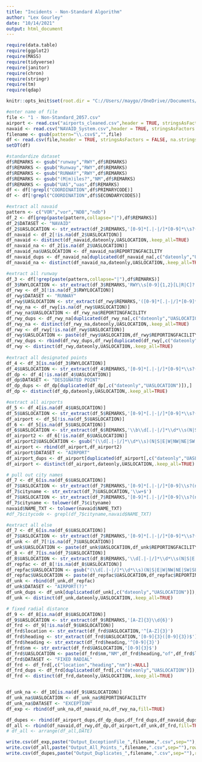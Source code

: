 ```yaml
---
title: "Incidents - Non-Standard Algorithm"
author: "Lex Gourley"
date: "10/14/2021"
output: html_document
---
```


```r
require(data.table)
require(ggplot2)
require(MASS)
require(tidyverse)
require(janitor)
require(chron)
require(stringr)
require(tm)
require(qdap)

knitr::opts_knit$set(root.dir = "C://Users//maygo//OneDrive//Documents//DAEN690-FAA-UAS//DATA")
```

```r
#enter name of file
file <- "1 - Non-Standard_2057.csv" 
airport <- read.csv("airports_cleaned.csv",header = TRUE, stringsAsFactors = FALSE, na.strings=c("NA","N/A","","na","Na","n/a","N/a","NaN","nA"))
navaid <- read.csv("NAVAID_System.csv",header = TRUE, stringsAsFactors = FALSE, na.strings=c("NA","N/A","","na","Na","n/a","N/a","NaN","nA"))
filename <- gsub(pattern="\\.csv$","",file)
df <- read.csv(file,header = TRUE, stringsAsFactors = FALSE, na.strings=c("NA","N/A","","na","Na","n/a","N/a","NaN","nA"))
setDT(df)

#standardize dataset
df$REMARKS <- gsub("runway","RWY",df$REMARKS)
df$REMARKS <- gsub("Runway","RWY",df$REMARKS)
df$REMARKS <- gsub("RUNWAY","RWY",df$REMARKS)
df$REMARKS <- gsub("(M|m)iles?","NM",df$REMARKS)
df$REMARKS <- gsub("UAS","uas",df$REMARKS)
df <- df[!grepl("COORDINATION",df$PRIMARYCODE)]
df <- df[!grepl("COORDINATION",df$SECONDARYCODES)]

#extract all navaid
pattern <- c("VOR","vor","NDB","ndb")
df_2 <- df[grep(paste(pattern,collapse="|"),df$REMARKS)]
df_2$DATASET <- "NAVAID"
df_2$UASLOCATION <- str_extract(df_2$REMARKS,'[0-9]*[.|-|/]*[0-9]*\\s?(nm|NM)\\s?(N|S|E|W|NW|NE|SW|SE|SSE|SSW|SNE|SNW|NNE|NSE|NNE|NNW|WSW|WNW|WSE|WNE|ENE|ESE|ESW|ENW) (\\s?(of|OF)?\\s?)([A-Z]{3})')
df_navaid <- df_2[!is.na(df_2$UASLOCATION)]
df_navaid <- distinct(df_navaid,dateonly,UASLOCATION,.keep_all=TRUE)
df_navaid_na <- df_2[is.na(df_2$UASLOCATION)]
df_navaid_na$UASLOCATION <- df_navaid_na$REPORTINGFACILITY
df_navaid_dups <- df_navaid_na[duplicated(df_navaid_na[,c("dateonly","UASLOCATION")]),]
df_navaid_na <- distinct(df_navaid_na,dateonly,UASLOCATION,.keep_all=TRUE)

#extract all runway
df_3 <- df[!grep(paste(pattern,collapse="|"),df$REMARKS)]
df_3$RWYLOCATION <- str_extract(df_3$REMARKS,'RWY\\s[0-9]{1,2}[L|R|C]?')
df_rwy <- df_3[!is.na(df_3$RWYLOCATION)]
df_rwy$DATASET <- "RUNWAY"
df_rwy$UASLOCATION <- str_extract(df_rwy$REMARKS,'([0-9]*[.|-|/]*[0-9]*)\\s?(nm|NM)\\s?(N|S|E|W|NW|NE|SW|SE|SSE|SSW|SNE|SNW|NNE|NSE|NNE|NNW|WSW|WNW|WSE|WNE|ENE|ESE|ESW|ENW) (\\s?(of|OF)?)')
df_rwy_na <- df_rwy[is.na(df_rwy$UASLOCATION)]
df_rwy_na$UASLOCATION <- df_rwy_na$REPORTINGFACILITY
df_rwy_dups <- df_rwy_na[duplicated(df_rwy_na[,c("dateonly","UASLOCATION")]),]
df_rwy_na <- distinct(df_rwy_na,dateonly,UASLOCATION,.keep_all=TRUE)
df_rwy <- df_rwy[!is.na(df_rwy$UASLOCATION)]
df_rwy$UASLOCATION <- paste(df_rwy$UASLOCATION,df_rwy$REPORTINGFACILITY)
df_rwy_dups <- rbind(df_rwy_dups,df_rwy[duplicated(df_rwy[,c("dateonly","UASLOCATION")]),])
df_rwy <- distinct(df_rwy,dateonly,UASLOCATION,.keep_all=TRUE)
  
#extract all designated points
df_4 <- df_3[is.na(df_3$RWYLOCATION)]
df_4$UASLOCATION <- str_extract(df_4$REMARKS,'[0-9]*[.|-|/]*[0-9]*\\s?(nm|NM)\\s?(N|S|E|W|NW|NE|SW|SE|SSE|SSW|SNE|SNW|NNE|NSE|NNE|NNW|WSW|WNW|WSE|WNE|ENE|ESE|ESW|ENW) (\\s?(of|OF)?\\s?) ([A-Z]{5})')
df_dp <- df_4[!is.na(df_4$UASLOCATION)]
df_dp$DATASET <- "DESIGNATED POINT"
df_dp_dups <- df_dp[duplicated(df_dp[,c("dateonly","UASLOCATION")]),]
df_dp <- distinct(df_dp,dateonly,UASLOCATION,.keep_all=TRUE)

#extract all airports
df_5 <- df_4[is.na(df_4$UASLOCATION)]
df_5$UASLOCATION <- str_extract(df_5$REMARKS,'[0-9]*[.|-|/]*[0-9]*\\s?(nm|NM)\\s?(N|S|E|W|NW|NE|SW|SE|SSE|SSW|SNE|SNW|NNE|NSE|NNE|NNW|WSW|WNW|WSE|WNE|ENE|ESE|ESW|ENW) (\\s?(of|OF)?\\s?)([A-Z]{3})')
df_airport <- df_5[!is.na(df_5$UASLOCATION)]
df_6 <- df_5[is.na(df_5$UASLOCATION)]
df_6$UASLOCATION <- str_extract(df_6$REMARKS,'\\b\\d[.|-|/]*\\d*\\s(N|S|E|W|NW|NE|SW|SE|SSE|SSW|SNE|SNW|NNE|NSE|NNE|NNW|WSW|WNW|WSE|WNE|ENE|ESE|ESW|ENW)* (\\s?(of|OF)?\\s?)([A-Z]{3})')
df_airport2 <- df_6[!is.na(df_6$UASLOCATION)]
df_airport2$UASLOCATION <- gsub("(\\d[.|-|/]*\\d*\\s)(N|S|E|W|NW|NE|SW|SE|SSE|SSW|SNE|SNW|NNE|NSE|NNE|NNW|WSW|WNW|WSE|WNE|ENE|ESE|ESW|ENW)","\\1NM \\2",df_airport2$UASLOCATION)
df_airport <- rbind(df_airport,df_airport2)
df_airport$DATASET <- "AIRPORT"
df_airport_dups <- df_airport[duplicated(df_airport[,c("dateonly","UASLOCATION")]),]
df_airport <- distinct(df_airport,dateonly,UASLOCATION,.keep_all=TRUE)

# pull out city names
df_7 <- df_6[is.na(df_6$UASLOCATION)]
df_7$UASLOCATION <- str_extract(df_7$REMARKS,'[0-9]*[.|-|/]*[0-9]\\s?(nm|NM)\\s?(N|S|E|W|NW|NE|SW|SE|SSE|SSW|SNE|SNW|NNE|NSE|NNE|NNW|WSW|WNW|WSE|WNE|ENE|ESE|ESW|ENW) (\\s?(of|OF)?\\s?)(\\w+)')
df_7$cityname <- str_extract(df_7$UASLOCATION,'\\w+$')
df_7$UASLOCATION <- str_extract(df_7$REMARKS,'[0-9]*[.|-|/]*[0-9]\\s?(nm|NM)\\s?(N|S|E|W|NW|NE|SW|SE|SSE|SSW|SNE|SNW|NNE|NSE|NNE|NNW|WSW|WNW|WSE|WNE|ENE|ESE|ESW|ENW) (\\s?(of|OF)?\\s?)')
df_7$cityname <- tolower(df_7$cityname)
navaid$NAME_TXT <- tolower(navaid$NAME_TXT)
#df_7$citycode <- grepl(df_7$cityname,navaid$NAME_TXT)

#extract all else
df_7 <- df_6[is.na(df_6$UASLOCATION)]
df_7$UASLOCATION <- str_extract(df_7$REMARKS,'[0-9]*[.|-|/]*[0-9]*\\s?(nm|NM)\\s?(N|S|E|W|NW|NE|SW|SE|SSE|SSW|SNE|SNW|NNE|NSE|NNE|NNW|WSW|WNW|WSE|WNE|ENE|ESE|ESW|ENW) (\\s?(of|OF)?)')
df_unk <- df_7[!is.na(df_7$UASLOCATION)]
df_unk$UASLOCATION <- paste(df_unk$UASLOCATION,df_unk$REPORTINGFACILITY)
df_8 <- df_7[is.na(df_7$UASLOCATION)]
df_8$UASLOCATION <- str_extract(df_8$REMARKS,'\\d[.|-|/]*\\d*\\s(N|S|E|W|NW|NE|SW|SE|SSE|SSW|SNE|SNW|NNE|NSE|NNE|NNW|WSW|WNW|WSE|WNE|ENE|ESE|ESW|ENW) (\\s?(of|OF)?\\s?)')
df_repfac <- df_8[!is.na(df_8$UASLOCATION)]
df_repfac$UASLOCATION <- gsub("(\\d[.|-|/]*\\d*\\s)(N|S|E|W|NW|NE|SW|SE|SSE|SSW|SNE|SNW|NNE|NSE|NNE|NNW|WSW|WNW|WSE|WNE|ENE|ESE|ESW|ENW)","\\1NM \\2",df_repfac$UASLOCATION)
df_repfac$UASLOCATION <- paste(df_repfac$UASLOCATION,df_repfac$REPORTINGFACILITY)
df_unk <- rbind(df_unk,df_repfac)
df_unk$DATASET <- "AIRPORT(?)"
df_unk_dups <- df_unk[duplicated(df_unk[,c("dateonly","UASLOCATION")]),]
df_unk <- distinct(df_unk,dateonly,UASLOCATION,.keep_all=TRUE)

# fixed radial distance
df_9 <- df_8[is.na(df_8$UASLOCATION)]
df_9$UASLOCATION <- str_extract(df_9$REMARKS,'[A-Z]{3}\\d{6}')
df_frd <- df_9[!is.na(df_9$UASLOCATION)]
df_frd$location <- str_extract(df_frd$UASLOCATION,'^[A-Z]{3}')
df_frd$heading <- str_extract(df_frd$UASLOCATION,'[0-9]{3}([0-9]{3})$')
df_frd$heading <- str_extract(df_frd$heading,'^[0-9]{3}')
df_frd$nm <- str_extract(df_frd$UASLOCATION,'[0-9]{3}$')
df_frd$UASLOCATION <- paste(df_frd$nm,"NM",df_frd$heading,"of",df_frd$location)
df_frd$DATASET <- "FIXED RADIAL"
df_frd <- df_frd[,c("location","heading","nm"):=NULL]
df_frd_dups <- df_frd[duplicated(df_frd[,c("dateonly","UASLOCATION")]),]
df_frd <- distinct(df_frd,dateonly,UASLOCATION,.keep_all=TRUE)


df_unk_na <- df_10[is.na(df_9$UASLOCATION)]
df_unk_na$UASLOCATION <- df_unk_na$REPORTINGFACILITY
df_unk_na$DATASET <- "EXCEPTION"
df_exp <- rbind(df_unk_na,df_navaid_na,df_rwy_na,fill=TRUE)

df_dupes <- rbind(df_airport_dups,df_dp_dups,df_frd_dups,df_navaid_dups,df_rwy_dups,fill=TRUE)
df_all <- rbind(df_navaid,df_rwy,df_dp,df_airport,df_unk,df_frd,fill=TRUE)
# df_all <- arrange(df_all,DATE)

write.csv(df_exp,paste("Output_ExceptionFile_",filename,".csv",sep=""),row.names=FALSE)
write.csv(df_all,paste("Output_All_Points_",filename,".csv",sep=""),row.names=FALSE)
write.csv(df_dupes,paste("Output_Duplicates_",filename,".csv",sep=""),row.names=FALSE)

```